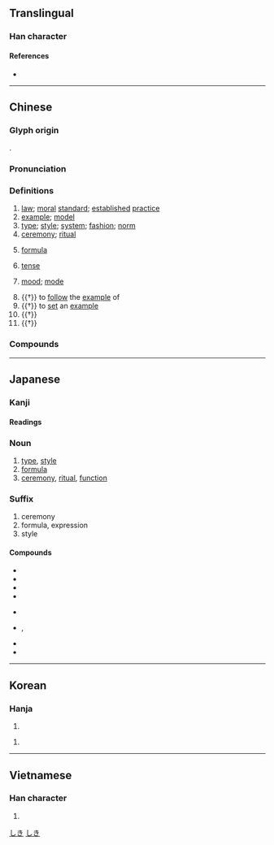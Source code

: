 {{character info/new}}
==Translingual==

===Han character===
{{Han char|rn=56|rad=弋|as=03|sn=6|four=43100|canj=IPM|ids=⿹弋工}}

====References====
* {{Han ref|kx=0355.060|dkj=09663|hdz=10558.070|uh=5F0F|ud=24335|bh=A6A1|bd=42657}}

----

==Chinese==
{{zh-forms}}

===Glyph origin===
{{Han etym}}
{{Han compound|弋|工|c1=p|c2=s|t2=work|ls=psc}}.

===Pronunciation===
{{zh-pron
|m=shì
|m-s=si4
|c=sik1
|c-t=set2
|g=siit6
|h=pfs=sṳt;gd=sed5
|j=seh4
|mb=sĭ
|md=sék
|mn=xm,zz,tw:sek/qz:siak/xm,zz,tw:sit
|mn_note=sek/siak - literary; sit - vernacular
|mn-t=sêg4
|w=4seq
|x=shr4
|mc=y
|oc=y
|ma=y
|cat=n,v
}}

===Definitions===
{{zh-hanzi}}

# [[law]]; [[moral]] [[standard]]; [[established]] [[practice]]
# [[example]]; [[model]]
# [[type]]; [[style]]; [[system]]; [[fashion]]; [[norm]]
# [[ceremony]]; [[ritual]]
# {{lb|zh|mathematics|chemistry}} [[formula]]
# {{lb|zh|grammar}} [[tense]]
# {{lb|zh|grammar}} [[mood]]; [[mode]]
#: {{zh-x|敘述式|indicative mood}}
# {{†}} to [[follow]] the [[example]] of
# {{†}} to [[set]] an [[example]]
# {{†}} {{zh-alt-form|試|to [[apply]]}}
# {{†}} {{zh-alt-form|軾|to [[perform]] a kind of [[rites]]}}

===Compounds===
{{zh-der|式樣|式子|儀式|公文程式|互動式|公因式|冷式排版|嘴把式|各式|他敘式|俏式|始業式|化學式|一依舊式|休業式|分解因式|倍式|代數式|准式|單項式|型式|原始程式|合式|因式分解|副程式|恪守成式|形式主義|南式|奧會模式|德國模式|因式|形式美|形式|不合式|古式|式叉摩那|公用程式|常式|式微|二項式|因式定理|分列式|小式|哈林式|對式|布達式|卡式|主動式|地毯式|威妥瑪式|典型足式|套式|奏鳴曲式|告別式|公式|中式|好把式|單式教學|固定格式|另式|不等式|各式各樣|句式|恆等式|分子式|制式|哥德式|公式化|單式預算|架式|株式會社|應用程式|稽式|格式|新式|打手式|曲式|水冷式|把式|程式|有理式|硬式網球|歐式|款式|母儀足式|碟式相機|時式|法式|程式語言|程式控制|無理式|版式|方程式|硬式棒球|打把式|明式家具|程式設計|服式|碟式煞車|招式|根式|準式|次程式|異位產式|楷式|畢業式|生產方式|生活方式|啟動程式|文化模式|程式師|營造法式|手提式|把式匠|板式|漸趨式微|比手式|流於形式|矜式|洋式|程式規劃|模式|樂式|楣式|樣式|正式|方式|練把式|脈衝式|花式滑冰|蝶式|老式|花式|複合樣式|美式足球|編譯程式|老把式|舊式|美式|西式|等式|羅可可式|齒式|行列式|體式|陣式|鷹式飛彈|軟式|複式|軟式棒球|簡式|花式撞球|非正式|算式|行為模式|車式|複式教學|蛙式|電腦程式|防衛方式|金相玉式|開幕式|被動式|輪式溜冰|過去式|車把式|菜式|複式路面|閉幕式|複式關稅|花式溜冰|筆帖式|腹式呼吸|組合式|立式|臥式|國語注音符號第二式}}

{{zh-cat|Advanced}}

----

==Japanese==

===Kanji===
{{ja-kanji|grade=3|rs=弋03}}

====Readings====
{{ja-readings
|goon=しき
|kanon=しょく
|kun=のり-, のっと-る
|nanori=つね, のり, もち
}}

===Noun===
{{ja-noun|しき}}

# [[type]], [[style]]
# [[formula]]
# [[ceremony]], [[ritual]], [[function]]

===Suffix===
{{ja-pos|suffix|しき}}

# ceremony
# formula, expression
# style

====Compounds====
{{top2}}
* {{ja-r|式%次|しき%じ}}
* {{ja-r|式%辞|しき%じ}}
* {{ja-r|式%日|しき%じつ}}
* {{ja-r|式%典|しき%てん}}
{{mid2}}
* {{ja-r|式%服|しき%ふく}}
* {{ja-r|式%神|しき%がみ}}, {{ja-r|式%神|しき%じん}}
* {{ja-r|儀%式|ぎ%しき}}
* {{ja-r|株%式|かぶ%しき}}
{{bottom}}

[[Category:ja:Computing|しき]]
[[Category:ja:Mathematics|しき]]

----

==Korean==

===Hanja===
{{ko-hanja|법|식}}

# {{hanja form of|법|[[law]]; [[rule]]}}

# {{defn|lang=ko|sort=弋03}}

----

==Vietnamese==

===Han character===
{{vi-hantu|[[thức]]|rs=弋03}}

# {{defn|lang=vi|sort=弋03}}